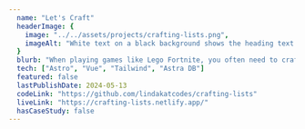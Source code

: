 ---
  name: "Let's Craft"
  headerImage: {
    image: "../../assets/projects/crafting-lists.png",
    imageAlt: "White text on a black background shows the heading text Let's Craft in Fortnite centered across the top of the page. Below is a form showing a list of items you can craft, with a button in red to get materials and one to reset the form. A few items are checked, and below the form is a list of the materials needed to craft the selected items."
  }
  blurb: "When playing games like Lego Fortnite, you often need to craft lots of items, which all need different amounts of the same base materials. I created this during a Web Dev Challenge hackathon to help myself count the base materials I needed so I could gather more efficiently."
  tech: ["Astro", "Vue", "Tailwind", "Astra DB"]
  featured: false
  lastPublishDate: 2024-05-13
  codeLink: "https://github.com/lindakatcodes/crafting-lists"
  liveLink: "https://crafting-lists.netlify.app/"
  hasCaseStudy: false
---
